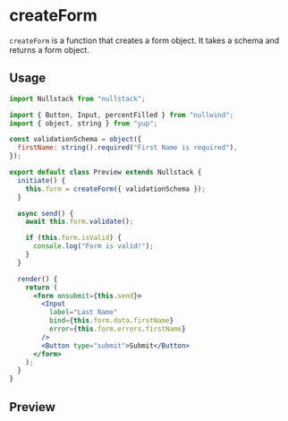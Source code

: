 
<Meta
  title="createForm"
  description="These are system-generated notifications with a high degree of criticality. They should be used when the system is unstable or there is a risk of loss of data or access to resources."
/>

# createForm

`createForm` is a function that creates a form object. It takes a schema and returns a form object.

## Usage

```jsx
import Nullstack from "nullstack";

import { Button, Input, percentFilled } from "nullwind";
import { object, string } from "yup";

const validationSchema = object({
  firstName: string().required("First Name is required"),
});

export default class Preview extends Nullstack {
  initiate() {
    this.form = createForm({ validationSchema });
  }

  async send() {
    await this.form.validate();

    if (this.form.isValid) {
      console.log("Form is valid!");
    }
  }

  render() {
    return (
      <form onsubmit={this.send}>
        <Input
          label="Last Name"
          bind={this.form.data.firstName}
          error={this.form.errors.firstName}
        />
        <Button type="submit">Submit</Button>
      </form>
    );
  }
}
```

## Preview

<div class="not-prose">
  <Preview />
</div>
